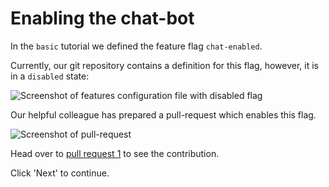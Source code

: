 # Enabling the chat-bot

In the `basic` tutorial we defined the feature flag `chat-enabled`.

Currently, our git repository contains a definition for this flag, however, it is in a `disabled` state:

![Screenshot of features configuration file with disabled flag](/images/gitops/disabled-flag.png)

Our helpful colleague has prepared a pull-request which enables this flag.

![Screenshot of pull-request](/images/gitops/pr-one.png)

Head over to [pull request 1](http://localhost:3001/flipt/features/pulls/1) to see the contribution.

Click 'Next' to continue.
